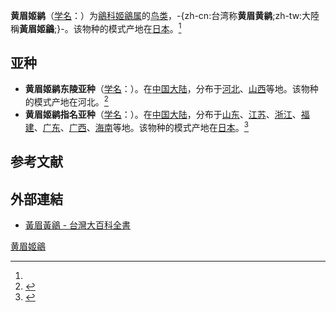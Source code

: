 {{noteTA
|T=zh-cn:黄眉姬鹟; zh-tw:黃眉黃鶲; 
|1=zh-cn:黄眉姬鹟; zh-tw:黃眉黃鶲; 
}}
{{speciesbox
| name = 黄眉姬鶲
| status = LC
| status_system = IUCN3.1
| status_ref = <ref>{{IUCN|id=22709328 |title=''Ficedula narcissina'' |assessor=BirdLife International |assessor-link=BirdLife International |version=2013.2 |year=2012 |accessdate=26 November 2013}}</ref>
| image = Narcissus Flycatcher-cropped.jpg
| genus = Ficedula
| species = narcissina
| authority = (Temminck)<ref name='id3821'>{{cite web| url =http://www.bioinfo.cn/db05/BjdwSpecies.php?action=view&id=3821| title =黄眉姬鶲| work =《中国动物物种编目数据库》| publisher =中国科学院微生物研究所| author =中国科学院动物研究所| accessdate =2009-04-04| deadurl =yes| archiveurl =https://web.archive.org/web/20160305033634/http://www.bioinfo.cn/db05/BjdwSpecies.php?action=view&id=3821| archivedate =2016-03-05}}</ref>
| range_map = FicedulaZanthopygiaMap.svg
| range_map_caption = Breeding ranges of species within the complex. The wintering zone indicated is for ''F. zanthopygia'' alone.
}}

'''黄眉姬鹟'''（[[学名|学名]]：{{lang|la|''Ficedula narcissina''}}）为[[鶲科|鶲科]][[姬鶲属|姬鶲属]]的[[鸟类|鸟类]]，-{zh-cn:台湾称'''黄眉黄鹟''';zh-tw:大陸稱'''黃眉姬鶲''';}-。该物种的模式产地在[[日本|日本]]。<ref name='id3821'/>

==亚种==
*'''黄眉姬鹟东陵亚种'''（[[学名|学名]]：{{lang|la|''Ficedula narcissina elisae''}}）。在[[中国大陆|中国大陆]]，分布于[[河北|河北]]、[[山西|山西]]等地。该物种的模式产地在河北。<ref name='id3822'>{{cite web| url =http://www.bioinfo.cn/db05/BjdwSpecies.php?action=view&id=3822| title =黄眉姬鶲东陵亚种| work =《中国动物物种编目数据库》| publisher =中国科学院微生物研究所| author =中国科学院动物研究所| accessdate =2009-04-04| deadurl =yes| archiveurl =https://web.archive.org/web/20131203122335/http://www.bioinfo.cn/db05/BjdwSpecies.php?action=view| archivedate =2013-12-03}}</ref>
*'''黄眉姬鹟指名亚种'''（[[学名|学名]]：{{lang|la|''Ficedula narcissina narcissina''}}）。在[[中国大陆|中国大陆]]，分布于[[山东|山东]]、[[江苏|江苏]]、[[浙江|浙江]]、[[福建|福建]]、[[广东|广东]]、[[广西|广西]]、[[海南|海南]]等地。该物种的模式产地在[[日本|日本]]。<ref name='id3823'>{{cite web| url =http://www.bioinfo.cn/db05/BjdwSpecies.php?action=view&id=3823| title =黄眉姬鶲指名亚种| work =《中国动物物种编目数据库》| publisher =中国科学院微生物研究所| author =中国科学院动物研究所| accessdate =2009-04-04| deadurl =yes| archiveurl =https://web.archive.org/web/20131203122335/http://www.bioinfo.cn/db05/BjdwSpecies.php?action=view| archivedate =2013-12-03}}</ref>

== 参考文献 ==
{{reflist}}

== 外部連結 ==
*[http://nrch.culture.tw/twpedia.aspx?id=10920 黃眉黃鶲 - 台灣大百科全書] {{Wayback|url=http://nrch.culture.tw/twpedia.aspx?id=10920 |date=20160307030427 }}

{{Commons category|Ficedula narcissina}}
{{Authority control}}
{{Taxonbar|from=Q1367236}}

[[Category:姬鹟属|黄眉姬鶲]]


{{Passeriformes-stub}}